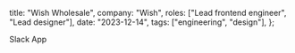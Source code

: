 
  title: "Wish Wholesale",
  company: "Wish",
  roles: ["Lead frontend engineer", "Lead designer"],
  date: "2023-12-14",
  tags: ["engineering", "design"],
};

<ThumbnailContainer>
  <WishWholesaleThumbnail active fullscreen />
</ThumbnailContainer>

Slack App
